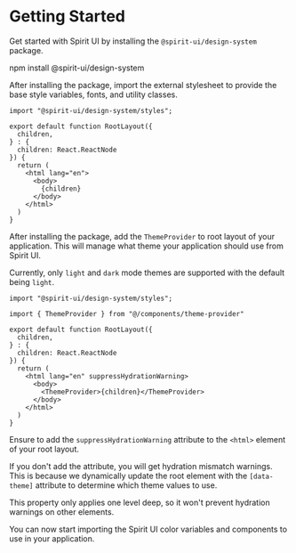 # Getting Started

Get started with Spirit UI by installing the `@spirit-ui/design-system` package.

<Snippet>npm install @spirit-ui/design-system</Snippet>

After installing the package, import the external stylesheet to provide the base style variables, fonts, and utility classes.

```tsx showLineNumbers title="app/layout.tsx" {1}
import "@spirit-ui/design-system/styles";

export default function RootLayout({
  children,
} : {
  children: React.ReactNode
}) {
  return (
    <html lang="en">
      <body>
        {children}
      </body>
    </html>
  )
}
```

After installing the package, add the `ThemeProvider` to root layout of your application. This will manage what theme your application should use from Spirit UI.

Currently, only `light` and `dark` mode themes are supported with the default being `light`.

```tsx showLineNumbers title="app/layout.tsx" {3,11,13}
import "@spirit-ui/design-system/styles";

import { ThemeProvider } from "@/components/theme-provider"

export default function RootLayout({
  children,
} : {
  children: React.ReactNode
}) {
  return (
    <html lang="en" suppressHydrationWarning>
      <body>
        <ThemeProvider>{children}</ThemeProvider>
      </body>
    </html>
  )
}
```

Ensure to add the `suppressHydrationWarning` attribute to the `<html>` element of your root layout. 

If you don't add the attribute, you will get hydration mismatch warnings. This is because we dynamically update the root element with the `[data-theme]` attribute to determine which theme values to use.

This property only applies one level deep, so it won't prevent
hydration warnings on other elements.

You can now start importing the Spirit UI color variables and components to use in your application.